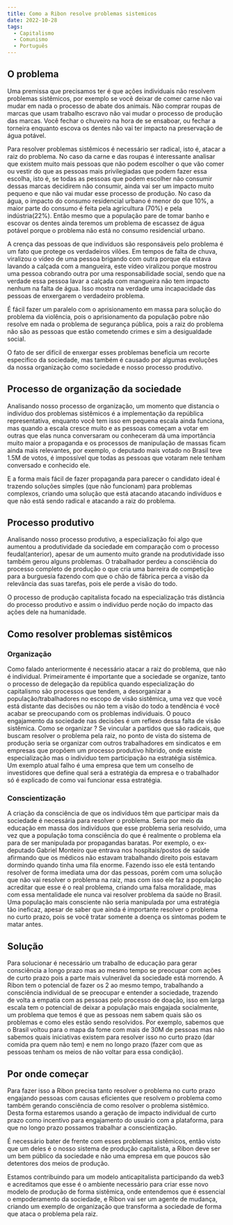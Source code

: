```yaml
---
title: Como a Ribon resolve problemas sistemicos
date: 2022-10-28
tags:
  - Capitalismo
  - Comunismo
  - Português
---
```


## O problema
Uma premissa que precisamos ter é que ações individuais não resolvem problemas sistêmicos, por exemplo se você deixar de comer carne não vai mudar em nada o processo de abate dos animais. Não comprar roupas de marcas que usam trabalho escravo não vai mudar o processo de produção das marcas. Você fechar o chuveiro na hora de se ensaboar, ou fechar a torneira enquanto escova os dentes não vai ter impacto na preservação de água potável.

Para resolver problemas sistêmicos é necessário ser radical, isto é, atacar a raiz do problema. No caso da carne e das roupas é interessante analisar que existem muito mais pessoas que não podem escolher o que vão comer ou vestir do que as pessoas mais privilegiadas que podem fazer essa escolha, isto é, se todas as pessoas que podem escolher não consumir dessas marcas decidirem não consumir, ainda vai ser um impacto muito pequeno e que não vai mudar esse processo de produção.
No caso da água, o impacto do consumo residencial urbano é menor do que 10%, a maior parte do consumo é feita pela agricultura (70%) e pela indústria(22%). Então mesmo que a população pare de tomar banho e escovar os dentes ainda teremos um problema de escassez de água potável porque o problema não está no consumo residencial urbano.
 
A crença das pessoas de que indivíduos são responsáveis pelo problema é um fato que protege os verdadeiros vilões. Em tempos de falta de chuva, viralizou o vídeo de uma pessoa brigando com outra porque ela estava lavando a calçada com a mangueira, este vídeo viralizou porque mostrou uma pessoa cobrando outra por uma responsabilidade social, sendo que na verdade essa pessoa lavar a calçada com mangueira não tem impacto nenhum na falta de água. Isso mostra na verdade uma incapacidade das pessoas de enxergarem o verdadeiro problema. 

É fácil fazer um paralelo com o aprisionamento em massa para solução do problema da violência, pois o aprisionamento da população pobre não resolve em nada o problema de segurança pública, pois a raiz do problema não são as pessoas que estão cometendo crimes e sim a desigualdade social.

O fato de ser difícil de enxergar esses problemas beneficia um recorte especifico da sociedade, mas também é causado por algumas evoluções da nossa organização como sociedade e nosso processo produtivo.

## Processo de organização da sociedade
Analisando nosso processo de organização, um momento que distancia o indivíduo dos problemas sistêmicos é a implementação da república representativa, enquanto você tem isso em pequena escala ainda funciona, mas quando a escala cresce muito e as pessoas começam a votar em outras que elas nunca conversaram ou conheceram dá uma importância muito maior a propaganda e os processos de manipulação de massas ficam ainda mais relevantes, por exemplo, o deputado mais votado no Brasil teve 1.5M de votos, é impossível que todas as pessoas que votaram nele tenham conversado e conhecido ele.

E a forma mais fácil de fazer propaganda para parecer o candidato ideal é trazendo soluções simples (que não funcionam) para problemas complexos, criando uma solução que está atacando atacando indivíduos e que não está sendo radical e atacando a raiz do problema.


## Processo produtivo
Analisando nosso processo produtivo, a especialização foi algo que aumentou a produtividade da sociedade em comparação com o processo feudal(anterior), apesar de um aumento muito grande na produtividade isso também gerou alguns problemas. O trabalhador perdeu a consciência do processo completo de produção o que cria uma barreira de competição para a burguesia fazendo com que o chão de fábrica perca a visão da relevância das suas tarefas, pois ele perde a visão do todo.

O processo de produção capitalista focado na especialização trás distância do processo produtivo e assim o indivíduo perde noção do impacto das ações dele na humanidade.
 
## Como resolver problemas sistêmicos
### Organização
Como falado anteriormente é necessário atacar a raiz do problema, que não é individual. Primeiramente é importante que a sociedade se organize, tanto o processo de delegação da república quando especialização do capitalismo são processos que tendem, a desorganizar a população/trabalhadores no escopo de visão sistêmica, uma vez que você está distante das decisões ou não tem a visão do todo a tendência é você acabar se preocupando com os problemas individuais.
O pouco engajamento da sociedade nas decisões é um reflexo dessa falta de visão sistêmica.
Como se organizar ? Se vincular a partidos que são radicais, que buscam resolver o problema pela raiz, no ponto de vista do sistema de produção seria se organizar com outros trabalhadores em sindicatos e em empresas que propõem um processo produtivo híbrido, onde existe especialização mas o individuo tem participação na estratégia sistêmica. 
Um exemplo atual falho é uma empresa que tem um conselho de investidores que define qual será a estratégia da empresa e o trabalhador só é explicado de como vai funcionar essa estratégia.
 
### Conscientização
A criação da consciência de que os indivíduos têm que participar mais da sociedade é necessária para resolver o problema.
Seria por meio da educação em massa dos indivíduos que esse problema seria resolvido, uma vez que a população toma consciência do que é realmente o problema ela para de ser manipulada por propagandas baratas.
Por exemplo, o ex-deputado Gabriel Monteiro que entrava nos hospitais/postos de saúde afirmando que os médicos não estavam trabalhando direito pois estavam dormindo quando tinha uma fila enorme.
Fazendo isso ele está tentando resolver de forma imediata uma dor das pessoas, porém com uma solução que não vai resolver o problema na raiz, mas com isso ele faz a população acreditar que esse é o real problema, criando uma falsa moralidade, mas com essa mentalidade ele nunca vai resolver problema da saúde no Brasil.
Uma população mais consciente não seria manipulada por uma estratégia tão ineficaz, apesar de saber que ainda é importante resolver o problema no curto prazo, pois se você tratar somente a doença os sintomas podem te matar antes.
## Solução
Para solucionar é necessário um trabalho de educação para gerar consciência a longo prazo mas ao mesmo tempo se preocupar com ações de curto prazo pois a parte mais vulnerável da sociedade está morrendo.
A Ribon tem o potencial de fazer os 2 ao mesmo tempo, trabalhando a consciência individual de se preocupar e entender a sociedade, trazendo de volta a empatia com as pessoas pelo processo de doação, isso em larga escala tem o potencial de deixar a população mais engajada socialmente, um problema que temos é que as pessoas nem sabem quais são os problemas e como eles estão sendo resolvidos.
Por exemplo, sabemos que o Brasil voltou para o mapa da fome com mais de 30M de pessoas mas não sabemos quais iniciativas existem para resolver isso no curto prazo (dar comida pra quem não tem) e nem no longo prazo (fazer com que as pessoas tenham os meios de não voltar para essa condição).
 
## Por onde começar
Para fazer isso a Ribon precisa tanto resolver o problema no curto prazo engajando pessoas com causas eficientes que resolvem o problema como também gerando consciência de como resolver o problema sistêmico.
Desta forma estaremos usando a geração de impacto individual de curto prazo como incentivo para engajamento do usuário com a plataforma, para que no longo prazo possamos trabalhar a conscientização.
 
É necessário bater de frente com esses problemas sistêmicos, então visto que um deles é o nosso sistema de produção capitalista, a Ribon deve ser um bem público da sociedade e não uma empresa em que poucos são detentores dos meios de produção.
 
Estamos contribuindo para um modelo anticapitalista participando da web3 e acreditamos que esse é o ambiente necessário para criar esse novo modelo de produção de forma sistêmica, onde entendemos que é essencial o empoderamento da sociedade, e Ribon vai ser um agente de mudança, criando um exemplo de organização que transforma a sociedade de forma que ataca o problema pela raiz.